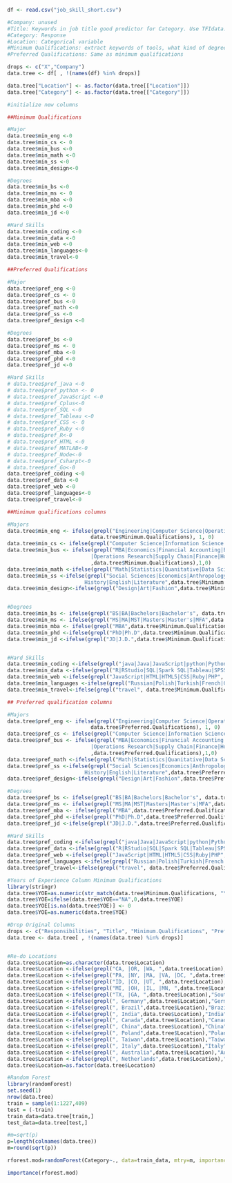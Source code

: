 ```r
df <- read.csv("job_skill_short.csv")

#Company: unused
#Title: Keywords in job title good predictor for Category. Use TFIdata.tree
#Category: Response
#Location: Categorical variable
#Minimum Qualifications: extract keywords of tools, what kind of degree, years of experience
#Preferred Qualifications: Same as minimum qualifications

drops <- c("X","Company")
data.tree <- df[ , !(names(df) %in% drops)]

data.tree["Location"] <- as.factor(data.tree[["Location"]])
data.tree["Category"] <- as.factor(data.tree[["Category"]])

#initialize new columns

##Minimum Qualifications

#Major 
data.tree$min_eng <-0
data.tree$min_cs <- 0 
data.tree$min_bus <-0 
data.tree$min_math <-0 
data.tree$min_ss <-0
data.tree$min_design<-0

#Degrees
data.tree$min_bs <-0
data.tree$min_ms <- 0 
data.tree$min_mba <-0 
data.tree$min_phd <-0 
data.tree$min_jd <-0

#Hard Skills
data.tree$min_coding <-0
data.tree$min_data <-0
data.tree$min_web <-0
data.tree$min_languages<-0
data.tree$min_travel<-0

##Preferred Qualifications

#Major
data.tree$pref_eng <-0
data.tree$pref_cs <- 0 
data.tree$pref_bus <-0 
data.tree$pref_math <-0 
data.tree$pref_ss <-0
data.tree$pref_design <-0

#Degrees
data.tree$pref_bs <-0
data.tree$pref_ms <- 0 
data.tree$pref_mba <-0 
data.tree$pref_phd <-0 
data.tree$pref_jd <-0

#Hard Skills
# data.tree$pref_java <-0
# data.tree$pref_python <- 0 
# data.tree$pref_JavaScript <-0 
# data.tree$pref_Cplus<-0 
# data.tree$pref_SQL <-0
# data.tree$pref_Tableau <-0
# data.tree$pref_CSS <- 0 
# data.tree$pref_Ruby <-0 
# data.tree$pref_R<-0 
# data.tree$pref_HTML <-0
# data.tree$pref_MATLAB<-0
# data.tree$pref_Node<-0
# data.tree$pref_Csharpt<-0
# data.tree$pref_Go<-0
data.tree$pref_coding <-0
data.tree$pref_data <-0
data.tree$pref_web <-0
data.tree$pref_languages<-0
data.tree$pref_travel<-0

##Minimum qualifications columns 

#Majors
data.tree$min_eng <- ifelse(grepl("Engineering|Computer Science|Operations Research|Information Science", 
                           data.tree$Minimum.Qualifications), 1, 0)
data.tree$min_cs <- ifelse(grepl("Computer Science|Information Science|Software Engineering",data.tree$Minimum.Qualifications),1,0)
data.tree$min_bus <- ifelse(grepl("MBA|Economics|Financial Accounting|Business|Management Information Systems
                           |Operations Research|Supply Chain|Finance|Hotel Management!Marketing"
                           ,data.tree$Minimum.Qualifications),1,0)
data.tree$min_math <-ifelse(grepl("Math|Statistics|Quanitative|Data Science|Econometrics",data.tree$Minimum.Qualifications),1,0)
data.tree$min_ss <-ifelse(grepl("Social Sciences|Economics|Anthropology|Political Science|Communications|Psychology|
                         History|English|Literature",data.tree$Minimum.Qualifications),1,0)
data.tree$min_design<-ifelse(grepl("Design|Art|Fashion",data.tree$Minimum.Qualifications),1,0)


#Degrees
data.tree$min_bs <- ifelse(grepl("BS|BA|Bachelors|Bachelor's", data.tree$Minimum.Qualifications), 1, 0)
data.tree$min_ms <- ifelse(grepl("MS|MA|MST|Masters|Master's|MFA",data.tree$Minimum.Qualifications),1,0)
data.tree$min_mba <- ifelse(grepl("MBA",data.tree$Minimum.Qualifications),1,0)
data.tree$min_phd <-ifelse(grepl("PhD|Ph.D",data.tree$Minimum.Qualifications),1,0)
data.tree$min_jd <-ifelse(grepl("JD|J.D.",data.tree$Minimum.Qualifications),1,0)


#Hard Skills
data.tree$min_coding <-ifelse(grepl("java|Java|JavaScript|python|Python|C\\+\\+|C|Objective-C|C/C\\+\\+|C#|Go|R|RStudio|MATLAB|NodeJS|NET|Ruby|PHP", data.tree$Minimum.Qualifications), 1, 0)
data.tree$min_data <-ifelse(grepl("R|RStudio|SQL|Spark SQL|Tableau|SPSS|SAS|querying|database", data.tree$Minimum.Qualifications), 1, 0)
data.tree$min_web <-ifelse(grepl("JavaScript|HTML|HTML5|CSS|Ruby|PHP", data.tree$Minimum.Qualifications), 1, 0)
data.tree$min_languages <-ifelse(grepl("Russian|Polish|Turkish|French|German|English|Chinese|Dutch|Swedish|Norwegian|Finnish|European|Mandarin|Cantonese|Arabic|Italian|Romanian|Korean", data.tree$Minimum.Qualifications), 1, 0)
data.tree$min_travel<-ifelse(grepl("travel", data.tree$Minimum.Qualifications), 1, 0)

## Preferred qualification columns

#Majors
data.tree$pref_eng <- ifelse(grepl("Engineering|Computer Science|Operations Research|Information Science", 
                           data.tree$Preferred.Qualifications), 1, 0)
data.tree$pref_cs <- ifelse(grepl("Computer Science|Information Science|Software Engineering",data.tree$Preferred.Qualifications),1,0)
data.tree$pref_bus <- ifelse(grepl("MBA|Economics|Financial Accounting|Business|Management Information Systems
                           |Operations Research|Supply Chain|Finance|Hotel Management!Marketing"
                           ,data.tree$Preferred.Qualifications),1,0)
data.tree$pref_math <-ifelse(grepl("Math|Statistics|Quanitative|Data Science|Econometrics",data.tree$Preferred.Qualifications),1,0)
data.tree$pref_ss <-ifelse(grepl("Social Sciences|Economics|Anthropology|Political Science|Communications|Psychology|
                         History|English|Literature",data.tree$Preferred.Qualifications),1,0)
data.tree$pref_design<-ifelse(grepl("Design|Art|Fashion",data.tree$Preferred.Qualifications),1,0)

#Degrees
data.tree$pref_bs <- ifelse(grepl("BS|BA|Bachelors|Bachelor's", data.tree$Preferred.Qualifications), 1, 0)
data.tree$pref_ms <- ifelse(grepl("MS|MA|MST|Masters|Master's|MFA",data.tree$Preferred.Qualifications),1,0)
data.tree$pref_mba <- ifelse(grepl("MBA",data.tree$Preferred.Qualifications),1,0)
data.tree$pref_phd <-ifelse(grepl("PhD|Ph.D",data.tree$Preferred.Qualifications),1,0)
data.tree$pref_jd <-ifelse(grepl("JD|J.D.",data.tree$Preferred.Qualifications),1,0)

#Hard Skills
data.tree$pref_coding <-ifelse(grepl("java|Java|JavaScript|python|Python|C\\+\\+|C|Objective-C|C/C\\+\\+|C#|Go|R|RStudio|MATLAB|NodeJS|NET|Ruby|PHP", data.tree$Preferred.Qualifications), 1, 0)
data.tree$pref_data <-ifelse(grepl("R|RStudio|SQL|Spark SQL|Tableau|SPSS|SAS|querying|database", data.tree$Preferred.Qualifications), 1, 0)
data.tree$pref_web <-ifelse(grepl("JavaScript|HTML|HTML5|CSS|Ruby|PHP", data.tree$Preferred.Qualifications), 1, 0)
data.tree$pref_languages <-ifelse(grepl("Russian|Polish|Turkish|French|German|English|Chinese|Dutch|Swedish|Norwegian|Finnish|European|Mandarin|Cantonese|Arabic|Italian|Romanian|Korean", data.tree$Preferred.Qualifications), 1, 0)
data.tree$pref_travel<-ifelse(grepl("travel", data.tree$Preferred.Qualifications), 1, 0)

#Years of Experience Column Minimum Qualifications
library(stringr)
data.tree$YOE=as.numeric(str_match(data.tree$Minimum.Qualifications, "\\s*(\\d+)\\s*(?i)\\byear\\s*s:?")[,2])
data.tree$YOE=ifelse(data.tree$YOE=="NA",0,data.tree$YOE)
data.tree$YOE[is.na(data.tree$YOE)] <- 0
data.tree$YOE=as.numeric(data.tree$YOE)

#Drop Original Columns
drops <- c("Responsibilities", "Title", "Minimum.Qualifications", "Preferred.Qualifications")
data.tree <- data.tree[ , !(names(data.tree) %in% drops)]


#Re-do Locations
data.tree$Location=as.character(data.tree$Location)
data.tree$Location <-ifelse(grepl("CA, |OR, |WA, ",data.tree$Location),"West Coast, United States", data.tree$Location)
data.tree$Location <-ifelse(grepl("PA, |NY, |MA, |VA, |DC, ",data.tree$Location),"East Coast, United States", data.tree$Location)
data.tree$Location <-ifelse(grepl("ID, |CO, |UT, ",data.tree$Location),"The Rockies, United States", data.tree$Location)
data.tree$Location <-ifelse(grepl("MI, |OH, |IL, |MN, ",data.tree$Location),"The MidWest, United States", data.tree$Location)
data.tree$Location <-ifelse(grepl("TX, |GA, ",data.tree$Location),"Southern United States", data.tree$Location)
data.tree$Location <-ifelse(grepl(", Germany",data.tree$Location),"Germany", data.tree$Location)
data.tree$Location <-ifelse(grepl(", Brazil",data.tree$Location),"Brazil", data.tree$Location)
data.tree$Location <-ifelse(grepl(", India",data.tree$Location),"India", data.tree$Location)
data.tree$Location <-ifelse(grepl(", Canada",data.tree$Location),"Canada", data.tree$Location)
data.tree$Location <-ifelse(grepl(", China",data.tree$Location),"China", data.tree$Location)
data.tree$Location <-ifelse(grepl(", Poland",data.tree$Location),"Poland", data.tree$Location)
data.tree$Location <-ifelse(grepl(", Taiwan",data.tree$Location),"Taiwan", data.tree$Location)
data.tree$Location <-ifelse(grepl(", Italy",data.tree$Location),"Italy", data.tree$Location)
data.tree$Location <-ifelse(grepl(", Australia",data.tree$Location),"Australia", data.tree$Location)
data.tree$Location <-ifelse(grepl(", Netherlands",data.tree$Location),"Netherlands", data.tree$Location)
data.tree$Location=as.factor(data.tree$Location)

#Random Forest
library(randomForest)
set.seed(1)
nrow(data.tree)
train = sample(1:1227,409)
test = (-train)
train_data=data.tree[train,]
test_data=data.tree[test,]

#m=sqrt(p)
p=length(colnames(data.tree))
m=round(sqrt(p))

rforest.mod=randomForest(Category~., data=train_data, mtry=m, importance=TRUE)

importance(rforest.mod)
```
